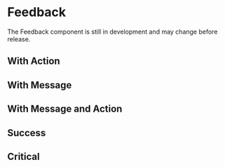 


<Meta title="Feedback/Feedback" component={Feedback} />

# Feedback

<InDevelopment />

The Feedback component is still in development and may change before release.

<Canvas withToolbar>
    <Story story={stories.Default} name="Default" />
</Canvas>

<ArgsTable story="Default" />

## With Action

<Canvas>
    <Story story={stories.WithAction} />
</Canvas>

## With Message

<Canvas>
    <Story story={stories.WithMessage} />
</Canvas>

## With Message and Action

<Canvas>
    <Story story={stories.WithMessageAction} />
</Canvas>

## Success

<Canvas>
    <Story story={stories.Success} />
</Canvas>

## Critical

<Canvas>
    <Story story={stories.Critical} />
</Canvas>
